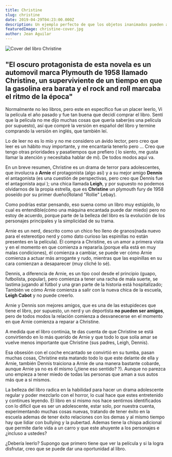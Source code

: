 ```yaml
---
title: Christine
slug: christine
date: 2019-04-29T04:23:00.000Z
description: Un ejemplo perfecto de que los objetos inanimados pueden asustarte.
featuredImage: christine-cover.jpg
author: Jean Aguilar
---
```


![Cover del libro Christine](./christine-cover.jpg)

## "El oscuro protagonista de esta novela es un automovil marca Plymouth de 1958 llamado Christine, un superviviente de un tiempo en que la gasolina era barata y el rock and roll marcaba el ritmo de la época"

Normalmente no leo libros, pero este en específico fue un placer leerlo, Vi la película el año pasado y fue tan buena que decidí comprar el libro.
Sentí que la película no me dijo muchas cosas que quería saber(es una película por supuesto), así que compré la versión en español del libro y termine comprando la versión en inglés, que también leí.

Lo de leer no es lo mío y no me considero un ávido lector, pero creo que leer es un hábito muy importante, y me encantaría tenerlo pero ... Creo que tengo otras prioridades y pasatiempos que prefiero ( lo siento, me gusta llamar la atención y necesitaba hablar de mí). De todos modos aquí va.

En un breve resumen, Christine es un drama de terror para adolescentes, que involucra a **Arnie** el protagonista (algo así) y a su mejor amigo **Dennis** el antagonista (es una cuestión de perspectivas, pero creo que Dennis fue el antagonista aquí ); una chica llamada **Leigh**, y por supuesto no podemos olvidarnos de la propia estrella, que es **Christine** un plymouth fury de 1958 poseído por su primer dueño(Roland "Rollie" Lebay).

Como podrías estar pensando, eso suena como un libro muy estúpido, lo cual es entendible(cómo una máquina encantada puede dar miedo) pero no estoy de acuerdo, porque parte de la belleza del libro es la evolución de los personajes principales y la simplicidad de su trama.

Arnie es un nerd, descrito como un chico feo lleno de granos(nada nuevo para el estereotipo nerd y como dato curioso las espinillas no están presentes en la película). Él compra a Christine, es un amor a primera vista y en el momento en que comienza a repararla.(porque ella está en muy malas condiciones), él comienza a cambiar, se puede ver cómo Arnie comienza a actuar más arrogante y rudo, mientras que las espinillas en su cara comienzan a desaparecer (muy cliché lo sé).

Dennis, a diferencia de Arnie, es un tipo cool desde el principio (guapo, futbolista, popular), pero comienza a tener una racha de mala suerte, se lastima jugando al fútbol y una gran parte de la historia está hospitalizado; También ve cómo Arnie comienza a salir con la nueva chica de la escuela, **Leigh Cabot** y no puede creerlo.

Arnie y Dennis son mejores amigos, que es una de las estupideces que tiene el libro, por supuesto, un nerd y un deportista **no pueden ser amigos**, pero de todos modos la relación comienza a desvanecerse en el momento en que Arnie comienza a reparar a Christine.

A medida que el libro continúa, te das cuenta de que Christine se está convirtiendo en lo más querido de Arnie y que todo lo que solía amar se vuelve menos importante que Christine (sus padres, Leigh, Dennis).

Esa obsesión con el coche encantado se convirtió en su tumba, pasan muchas cosas, Christine esta matando todo lo que este delante de ella y Arnie, también Dennis traiciona a Arnie de una manera bastante cobarde, aunque Arnie ya no es él mismo (¿tiene eso sentido? ?). Aunque no parezca uno empieza a tener miedo de todas las personas que aman a sus autos más que a sí mismos.

La belleza del libro radica en la habilidad para hacer un drama adolescente regular y poder mezclarlo con el horror, lo cual hace que estes entretenido y continues leyendo. El libro en sí mismo nos hace sentirnos identificados con lo difícil que es ser un adolescente, estar solo, por nuestra cuenta, experimentando muchas cosas nuevas, tratando de tener éxito en la escuela ademas de tener éxito relaciones con los demas y al mismo tiempo hay que lidiar con bullying y la pubertad. Ademas tiene la chispa adicional que permite darle vida a un carro y que este ahuyente a los personajes e ¿incluso a ustedes?

¿Debería leerlo? Supongo que primero tiene que ver la película y si la logra disfrutar, creo que se puede dar una oportunidad al libro.
